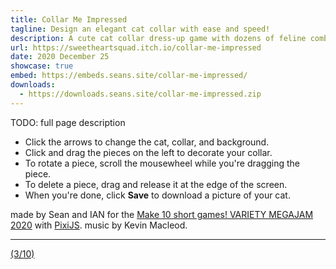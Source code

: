 ```yaml
---
title: Collar Me Impressed
tagline: Design an elegant cat collar with ease and speed!
description: A cute cat collar dress-up game with dozens of feline combinations and accessories to choose from!
url: https://sweetheartsquad.itch.io/collar-me-impressed
date: 2020 December 25
showcase: true
embed: https://embeds.seans.site/collar-me-impressed/
downloads:
  - https://downloads.seans.site/collar-me-impressed.zip
---
```


TODO: full page description



- Click the arrows to change the cat, collar, and background.
- Click and drag the pieces on the left to decorate your collar.
- To rotate a piece, scroll the mousewheel while you're dragging the piece.
- To delete a piece, drag and release it at the edge of the screen.
- When you're done, click **Save** to download a picture of your cat.

made by Sean and IAN for the [Make 10 short games! VARIETY MEGAJAM 2020](https://itch.io/jam/vmj2020) with [PixiJS](https://www.pixijs.com/). music by Kevin Macleod.

---

[(3/10)](https://itch.io/c/1319442/variety-megajam-2020-entries)
